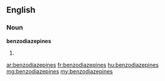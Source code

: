 ==English==

===Noun===
'''benzodiazepines'''

# {{plural of|benzodiazepine}}

[[ar:benzodiazepines]]
[[fr:benzodiazepines]]
[[hu:benzodiazepines]]
[[mg:benzodiazepines]]
[[my:benzodiazepines]]
